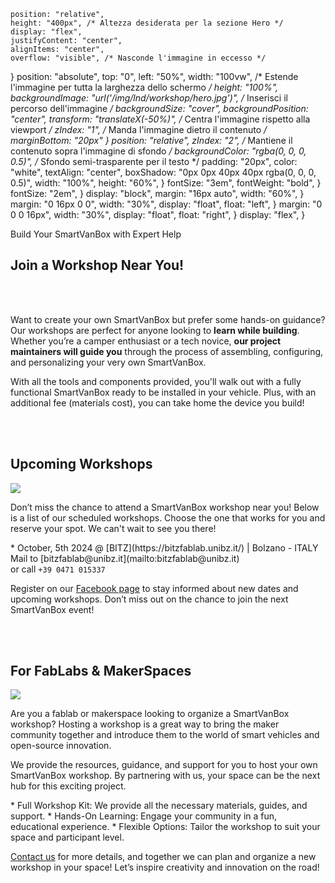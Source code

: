 
    position: "relative",
    height: "400px", /* Altezza desiderata per la sezione Hero */
    display: "flex",
    justifyContent: "center",
    alignItems: "center",
    overflow: "visible", /* Nasconde l'immagine in eccesso */
}
    position: "absolute",
    top: "0",
    left: "50%",
    width: "100vw", /* Estende l'immagine per tutta la larghezza dello schermo */
    height: "100%",
    backgroundImage: "url('/img/lnd/workshop/hero.jpg')", /* Inserisci il percorso dell'immagine */
    backgroundSize: "cover",
    backgroundPosition: "center",
    transform: "translateX(-50%)", /* Centra l'immagine rispetto alla viewport */
    zIndex: "1", /* Manda l'immagine dietro il contenuto */
    marginBottom: "20px"
}
    position: "relative",
    zIndex: "2", /* Mantiene il contenuto sopra l'immagine di sfondo */
    backgroundColor: "rgba(0, 0, 0, 0.5)", /* Sfondo semi-trasparente per il testo */
    padding: "20px",
    color: "white",
    textAlign: "center",
    boxShadow: "0px 0px 40px 40px rgba(0, 0, 0, 0.5)",
    width: "100%",
    height: "60%",
}
    fontSize: "3em",
    fontWeight: "bold",
}
    fontSize: "2em",
}
    display: "block",
    margin: "16px auto",
    width: "60%",
}
    margin: "0 16px 0 0",
    width: "30%",
    display: "float",
    float: "left",
}
    margin: "0 0 0 16px",
    width: "30%",
    display: "float",
    float: "right",
}
    display: "flex",
}

<section className={style_lnd.style_hero}>
  <div className={[style_lnd.style_hero_bg, style_lnd.style_hero_bg_workshop].join(" ")}/>
  <div className={style_lnd.style_hero_content}>
    <p className={style_lnd.style_hero_subtitle}>Build Your SmartVanBox with Expert Help</p>
    <h1 className={style_lnd.style_hero_title}>Join a Workshop Near You!</h1>
  </div>
</section>

<br/>
<br/>

Want to create your own SmartVanBox but prefer some hands-on guidance? Our
workshops are perfect for anyone looking to **learn while building**. Whether
you’re a camper enthusiast or a tech novice, **our project maintainers will guide
you** through the process of assembling, configuring, and personalizing your
very own SmartVanBox.

With all the tools and components provided, you'll walk out with a fully
functional SmartVanBox ready to be installed in your vehicle. Plus, with an
additional fee (materials cost), you can take home the device you build!

<br/>
<br/>


##  Upcoming Workshops

<img
  className={style_lnd.image_right}
  src="/img/lnd/workshop/calendar.jpg"/>

Don’t miss the chance to attend a SmartVanBox workshop near you! Below is a list
of our scheduled workshops. Choose the one that works for you and reserve your
spot. We can't wait to see you there!

<div
  className={style_lnd.text_right}>
* October, 5th 2024 @ [BITZ](https://bitzfablab.unibz.it/) | Bolzano - ITALY<br/>
  Mail to [bitzfablab@unibz.it](mailto:bitzfablab@unibz.it)<br/>
  or call <code>+39 0471 015337</code>
</div>

Register on our [Facebook page](https://www.facebook.com/profile.php?id=100095337571720)
to stay informed about new dates and upcoming workshops. Don’t miss out on the
chance to join the next SmartVanBox event!

<br/>
<br/>


## For FabLabs & MakerSpaces

<img
  className={style_lnd.image_left}
  src="/img/lnd/workshop/fablab.jpg"/>

Are you a fablab or makerspace looking to organize a SmartVanBox workshop?
Hosting a workshop is a great way to bring the maker community together and
introduce them to the world of smart vehicles and open-source innovation.

We provide the resources, guidance, and support for you to host your own
SmartVanBox workshop. By partnering with us, your space can be the next hub for
this exciting project.

<div
  className={style_lnd.text_left}>
* Full Workshop Kit: We provide all the necessary materials, guides, and support.
* Hands-On Learning: Engage your community in a fun, educational experience.
* Flexible Options: Tailor the workshop to suit your space and participant level.
</div>

[Contact us](mailto:info@smartvanbox.org) for more details, and together we can
plan and organize a new workshop in your space! Let’s inspire creativity and
innovation on the road!
